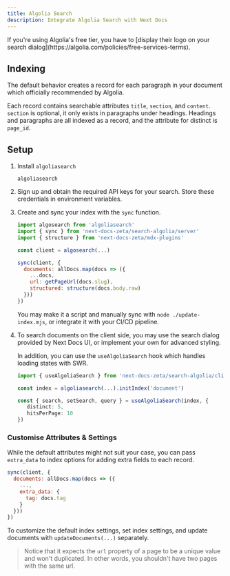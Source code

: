 ```yaml
---
title: Algolia Search
description: Integrate Algolia Search with Next Docs
---
```


<Callout title="Notice">
  If you're using Algolia's free tier, you have to [display their logo on your
  search dialog](https://algolia.com/policies/free-services-terms).
</Callout>

## Indexing

The default behavior creates a record for each paragraph in your document which
officially recommended by Algolia.

Each record contains searchable attributes `title`, `section`, and `content`.
`section` is optional, it only exists in paragraphs under headings. Headings and
paragraphs are all indexed as a record, and the attribute for distinct is
`page_id`.

## Setup

1. Install `algoliasearch`

   ```package-install
   algoliasearch
   ```

2. Sign up and obtain the required API keys for your search. Store these
   credentials in environment variables.

3. Create and sync your index with the `sync` function.

   ```js
   import algosearch from 'algoliasearch'
   import { sync } from 'next-docs-zeta/search-algolia/server'
   import { structure } from 'next-docs-zeta/mdx-plugins'

   const client = algosearch(...)

   sync(client, {
     documents: allDocs.map(docs => ({
       ...docs,
       url: getPageUrl(docs.slug),
       structured: structure(docs.body.raw)
     }))
   })
   ```

   You may make it a script and manually sync with `node ./update-index.mjs`, or
   integrate it with your CI/CD pipeline.

4. To search documents on the client side, you may use the search dialog
   provided by Next Docs UI, or implement your own for advanced styling.

   In addition, you can use the `useAlgoliaSearch` hook which handles loading
   states with SWR.

   ```ts
   import { useAlgoliaSearch } from 'next-docs-zeta/search-algolia/client'

   const index = algoliasearch(...).initIndex('document')

   const { search, setSearch, query } = useAlgoliaSearch(index, {
      distinct: 5,
      hitsPerPage: 10
   })
   ```

### Customise Attributes & Settings

While the default attributes might not suit your case, you can pass `extra_data`
to index options for adding extra fields to each record.

```js
sync(client, {
  documents: allDocs.map(docs => ({
    ...,
    extra_data: {
      tag: docs.tag
    }
  }))
})
```

To customize the default index settings, set index settings, and update
documents with `updateDocuments(...)` separately.

> Notice that it expects the `url` property of a page to be a unique value and
> won't duplicated. In other words, you shouldn't have two pages with the same
> url.
